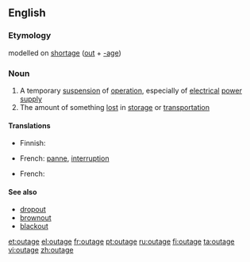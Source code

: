 {{wikipedia|dab=outage}}
==English==

===Etymology===
{{US}} modelled on [[shortage]] ([[out]] + [[-age]])

===Noun===
{{en-noun}}

# A temporary [[suspension]] of [[operation]], especially of [[electrical]] [[power]] [[supply]]
# The amount of something [[lost]] in [[storage]] or [[transportation]]

====Translations====
{{trans-top|suspension of operation}}
* Finnish: {{t-|fi|katkos}}
{{trans-mid}}
* French: [[panne]], [[interruption]]
{{trans-bottom}}
{{trans-top|amount lost in storage or transportation}}
* French: {{t|fr|perte de marchandise}}
{{trans-mid}}
{{trans-bottom}}

====See also====
* [[dropout]]
* [[brownout]]
* [[blackout]]

[[et:outage]]
[[el:outage]]
[[fr:outage]]
[[pt:outage]]
[[ru:outage]]
[[fi:outage]]
[[ta:outage]]
[[vi:outage]]
[[zh:outage]]